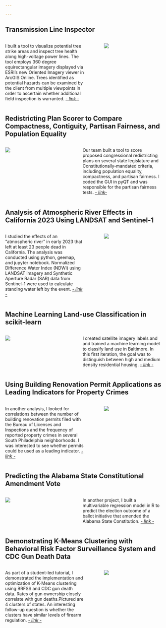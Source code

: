 ```yaml
---

---
```


## Transmission Line Inspector

::: columns
::: {.column width="55%"}
I built a tool to visualize potential tree strike areas and inspect tree health along high-voltage power lines. The tool employs 360 degree equirectangular imagery displayed via ESRI's new Oriented Imagery viewer in ArcGIS Online. Trees identified as potential hazards can be examined by the client from multiple viewpoints in order to ascertain whether additional field inspection is warranted. [*- link -*](https://www.youtube.com/watch?v=G64Da3BCdu0){target="_blank"}
:::

::: {.column width="5%"}
:::

::: {.column width="40%"}
![](images/TIThumb.jpg)
:::
:::

## Redistricting Plan Scorer to Compare Compactness, Contiguity, Partisan Fairness, and Population Equality

::: columns
::: {.column width="40%"}
![](images/RedistrictingPlanGui.png)
:::

::: {.column width="5%"}
:::

::: {.column width="55%"}
Our team built a tool to score proposed congressional redistricting plans on several state legislature and Constitutionally-mandated criteria, including population equality, compactness, and partisan fairness. I coded the GUI in pyQT and was responsible for the partisan fairness tests. [*- link-*](/posts/gee-post/){target="_blank"}
:::
:::

## Analysis of Atmospheric River Effects in California 2023 Using LANDSAT and Sentinel-1

::: columns
::: {.column width="55%"}
I studied the effects of an "atmospheric river" in early 2023 that left at least 23 people dead in California. The analysis was conducted using python, geemap, and jupyter notebook. Normalized Difference Water Index (NDWI) using LANDSAT imagery and Synthetic Aperture Radar (SAR) data from Sentinel-1 were used to calculate standing water left by the event. [*- link -*](/posts/gee-post/){target="_blank"}
:::

::: {.column width="5%"}
:::

::: {.column width="40%"}
![](images/bothlandsat.png)
:::
:::

## Machine Learning Land-use Classification in scikit-learn

::: columns
::: {.column width="40%"}
![](images/ML1.png)
:::

::: {.column width="5%"}
:::

::: {.column width="55%"}
I created satellite imagery labels and and trained a machine learning model to classify land use in Baltimore. In this first iteration, the goal was to distinguish between high and medium density residential housing. [*- link -*](/posts/gee-post/){target="_blank"}
:::
:::

## Using Building Renovation Permit Applications as Leading Indicators for Property Crimes

::: columns
::: {.column width="55%"}
In another analysis, I looked for correlations between the number of building renovation permits filed with the Bureau of Licenses and Inspections and the frequency of reported property crimes in several South Philadelphia neighborhoods. I was interested to see whether permits could be used as a leading indicator. [*- link -*](/posts/gee-post/){target="_blank"}
:::

::: {.column width="5%"}
:::

::: {.column width="40%"}
![](images/hotspot.png)
:::
:::

## Predicting the Alabama State Constitutional Amendment Vote

::: columns
::: {.column width="40%"}
![](images/AL1.png)
:::

::: {.column width="5%"}
:::

::: {.column width="55%"}
In another project, I built a multivariable regression model in R to predict the election outcome of a ballot initiative that amended the Alabama State Constitution. [*- link -*](/posts/gee-post/){target="_blank"}
:::
:::

## Demonstrating K-Means Clustering with Behavioral Risk Factor Surveillance System and CDC Gun Death Data

::: columns
::: {.column width="55%"}
As part of a student-led tutorial, I demonstrated the implementation and optimization of K-Means clustering using BRFSS and CDC gun death data. Rates of gun ownership closely correlate with gun deaths.Pictured are 4 clusters of states. An interesting follow-up question is whether the clusters have similar levels of firearm regulation. [*- link -*](/posts/gee-post/){target="_blank"}
:::

::: {.column width="5%"}
:::

::: {.column width="40%"}
![](images/kmeans.png)
:::
:::
